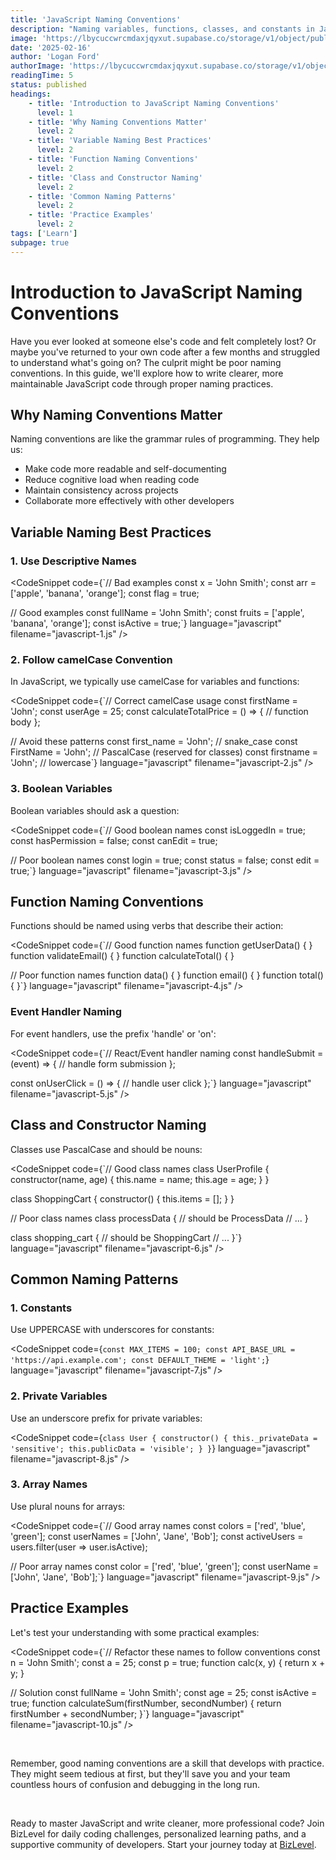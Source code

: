 ```yaml
---
title: 'JavaScript Naming Conventions'
description: "Naming variables, functions, classes, and constants in JavaScript can be a bit tricky. In this guide, we'll explore the best practices for naming variables, functions, classes, and constants in JavaScript."
image: 'https://lbycuccwrcmdaxjqyxut.supabase.co/storage/v1/object/public/blog-images/javascript-naming-conventions.png'
date: '2025-02-16'
author: 'Logan Ford'
authorImage: 'https://lbycuccwrcmdaxjqyxut.supabase.co/storage/v1/object/public/user-profile-pictures/3a57d7e8-8b80-483b-93d0-70fe1f06b0c0/logo.png?u=1l5im5h5n6e5'
readingTime: 5
status: published
headings:
    - title: 'Introduction to JavaScript Naming Conventions'
      level: 1
    - title: 'Why Naming Conventions Matter'
      level: 2
    - title: 'Variable Naming Best Practices'
      level: 2
    - title: 'Function Naming Conventions'
      level: 2
    - title: 'Class and Constructor Naming'
      level: 2
    - title: 'Common Naming Patterns'
      level: 2
    - title: 'Practice Examples'
      level: 2
tags: ['Learn']
subpage: true
---
```



# Introduction to JavaScript Naming Conventions

Have you ever looked at someone else's code and felt completely lost? Or maybe you've returned to your own code after a few months and struggled to understand what's going on? The culprit might be poor naming conventions. In this guide, we'll explore how to write clearer, more maintainable JavaScript code through proper naming practices.

## Why Naming Conventions Matter

Naming conventions are like the grammar rules of programming. They help us:
- Make code more readable and self-documenting
- Reduce cognitive load when reading code
- Maintain consistency across projects
- Collaborate more effectively with other developers

## Variable Naming Best Practices

### 1. Use Descriptive Names

<CodeSnippet code={`// Bad examples
const x = 'John Smith';
const arr = ['apple', 'banana', 'orange'];
const flag = true;

// Good examples
const fullName = 'John Smith';
const fruits = ['apple', 'banana', 'orange'];
const isActive = true;`} language="javascript" filename="javascript-1.js" />

### 2. Follow camelCase Convention

In JavaScript, we typically use camelCase for variables and functions:

<CodeSnippet code={`// Correct camelCase usage
const firstName = 'John';
const userAge = 25;
const calculateTotalPrice = () => {
  // function body
};

// Avoid these patterns
const first_name = 'John';    // snake_case
const FirstName = 'John';     // PascalCase (reserved for classes)
const firstname = 'John';     // lowercase`} language="javascript" filename="javascript-2.js" />

### 3. Boolean Variables

Boolean variables should ask a question:

<CodeSnippet code={`// Good boolean names
const isLoggedIn = true;
const hasPermission = false;
const canEdit = true;

// Poor boolean names
const login = true;
const status = false;
const edit = true;`} language="javascript" filename="javascript-3.js" />

## Function Naming Conventions

Functions should be named using verbs that describe their action:

<CodeSnippet code={`// Good function names
function getUserData() { }
function validateEmail() { }
function calculateTotal() { }

// Poor function names
function data() { }
function email() { }
function total() { }`} language="javascript" filename="javascript-4.js" />

### Event Handler Naming

For event handlers, use the prefix 'handle' or 'on':

<CodeSnippet code={`// React/Event handler naming
const handleSubmit = (event) => {
  // handle form submission
};

const onUserClick = () => {
  // handle user click
};`} language="javascript" filename="javascript-5.js" />

## Class and Constructor Naming

Classes use PascalCase and should be nouns:

<CodeSnippet code={`// Good class names
class UserProfile {
  constructor(name, age) {
    this.name = name;
    this.age = age;
  }
}

class ShoppingCart {
  constructor() {
    this.items = [];
  }
}

// Poor class names
class processData {  // should be ProcessData
  // ...
}

class shopping_cart {  // should be ShoppingCart
  // ...
}`} language="javascript" filename="javascript-6.js" />

## Common Naming Patterns

### 1. Constants

Use UPPERCASE with underscores for constants:

<CodeSnippet code={`const MAX_ITEMS = 100;
const API_BASE_URL = 'https://api.example.com';
const DEFAULT_THEME = 'light';`} language="javascript" filename="javascript-7.js" />

### 2. Private Variables

Use an underscore prefix for private variables:

<CodeSnippet code={`class User {
  constructor() {
    this._privateData = 'sensitive';
    this.publicData = 'visible';
  }
}`} language="javascript" filename="javascript-8.js" />

### 3. Array Names

Use plural nouns for arrays:

<CodeSnippet code={`// Good array names
const colors = ['red', 'blue', 'green'];
const userNames = ['John', 'Jane', 'Bob'];
const activeUsers = users.filter(user => user.isActive);

// Poor array names
const color = ['red', 'blue', 'green'];
const userName = ['John', 'Jane', 'Bob'];`} language="javascript" filename="javascript-9.js" />

## Practice Examples

Let's test your understanding with some practical examples:

<CodeSnippet code={`// Refactor these names to follow conventions
const n = 'John Smith';
const a = 25;
const p = true;
function calc(x, y) {
  return x + y;
}

// Solution
const fullName = 'John Smith';
const age = 25;
const isActive = true;
function calculateSum(firstNumber, secondNumber) {
  return firstNumber + secondNumber;
}`} language="javascript" filename="javascript-10.js" />

<br />

Remember, good naming conventions are a skill that develops with practice. They might seem tedious at first, but they'll save you and your team countless hours of confusion and debugging in the long run.

<br />

Ready to master JavaScript and write cleaner, more professional code? Join BizLevel for daily coding challenges, personalized learning paths, and a supportive community of developers. Start your journey today at <a href="https://bizlevel.dev/signup" rel="noopener noreferrer" className="text-accent">BizLevel</a>.
